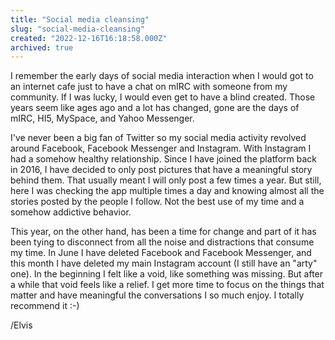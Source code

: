 ```yaml
---
title: "Social media cleansing"
slug: "social-media-cleansing"
created: "2022-12-16T16:18:58.000Z"
archived: true
---
```


I remember the early days of social media interaction when I would got to an internet cafe
just to have a chat on mIRC with someone from my community. If I was lucky, I would even get to
have a blind created. Those years seem like ages ago and a lot has changed, gone are the days
of mIRC, HI5, MySpace, and Yahoo Messenger.

I've never been a big fan of Twitter so my social media activity revolved around Facebook,
Facebook Messenger and Instagram. With Instagram I had a somehow healthy relationship. Since
I have joined the platform back in 2016, I have decided to only post pictures that have a
meaningful story behind them. That usually meant I will only post a few times a year. But still,
here I was checking the app multiple times a day and knowing almost all the stories posted by the
people I follow. Not the best use of my time and a somehow addictive behavior.

This year, on the other hand, has been a time for change and part of it has been tying to disconnect
from all the noise and distractions that consume my time. In June I have deleted Facebook and Facebook
Messenger, and this month I have deleted my main Instagram account (I still have an "arty" one). In the
beginning I felt like a void, like something was missing. But after a while that void feels like a
relief. I get more time to focus on the things that matter and have meaningful the conversations I so much
enjoy. I totally recommend it :-)

/Elvis
